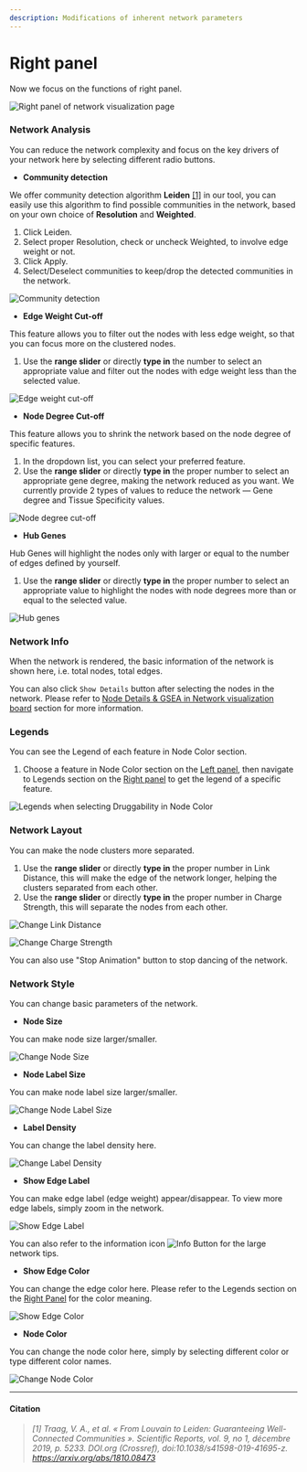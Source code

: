 ```yaml
---
description: Modifications of inherent network parameters
---
```


# Right panel

Now we focus on the functions of right panel.

![Right panel of network visualization page](../../../public/image/docs/right-panel.png)

### Network Analysis

You can reduce the network complexity and focus on the key drivers of your network here by selecting different radio buttons.

* **Community detection**

We offer community detection algorithm **Leiden** [\[1\]](right-panel.mdx#citation) in our tool, you can easily use this algorithm to find possible communities in the network, based on your own choice of **Resolution** and **Weighted**.

1. Click Leiden.
2. Select proper Resolution, check or uncheck Weighted, to involve edge weight or not.
3. Click Apply.
4. Select/Deselect communities to keep/drop the detected communities in the network.

![Community detection](../../../public/image/docs/community-detection.png)

* **Edge Weight Cut-off**

This feature allows you to filter out the nodes with less edge weight, so that you can focus more on the clustered nodes.

1. Use the **range slider** or directly **type in** the number to select an appropriate value and filter out the nodes with edge weight less than the selected value.

![Edge weight cut-off](../../../public/image/docs/edge-weight-cut-off.png)

* **Node Degree Cut-off**

This feature allows you to shrink the network based on the node degree of specific features.

1. In the dropdown list, you can select your preferred feature.
2. Use the **range slider** or directly **type in** the proper number to select an appropriate gene degree, making the network reduced as you want. We currently provide 2 types of values to reduce the network — Gene degree and Tissue Specificity values.

![Node degree cut-off](../../../public/image/docs/node-degree-cut-off.png)

* **Hub Genes**

Hub Genes will highlight the nodes only with larger or equal to the number of edges defined by yourself.&#x20;

1. Use the **range slider** or directly **type in** the proper number to select an appropriate value to highlight the nodes with node degrees more than or equal to the selected value.

![Hub genes](../../../public/image/docs/hub-genes.png)

### Network Info

When the network is rendered, the basic information of the network is shown here, i.e. total nodes, total edges.

You can also click `Show Details` button after selecting the nodes in the network. Please refer to [Node Details & GSEA in Network visualization board](network-visualization-board.mdx#node-details--gsea) section for more information.

### Legends

You can see the Legend of each feature in Node Color section.

1. Choose a feature in Node Color section on the [Left panel](left-panel.mdx), then navigate to Legends section on the [Right panel](right-panel.mdx) to get the legend of a specific feature.

![Legends when selecting Druggability in Node Color](../../../public/image/docs/legends-in-druggability.png)

### Network Layout

You can make the node clusters more separated.

1. Use the **range slider** or directly **type in** the proper number in Link Distance, this will make the edge of the network longer, helping the clusters separated from each other.
2. Use the **range slider** or directly **type in** the proper number in Charge Strength, this will separate the nodes from each other.

![Change Link Distance](../../../public/image/docs/change-link-distance.png)

![Change Charge Strength](../../../public/image/docs/change-charge-strength.png)

You can also use "Stop Animation" button to stop dancing of the network.

### Network Style

You can change basic parameters of the network.

* **Node Size**

You can make node size larger/smaller.

![Change Node Size](../../../public/image/docs/change-node-size.png)

* **Node Label Size**

You can make node label size larger/smaller.

![Change Node Label Size](../../../public/image/docs/change-node-label-size.png)

* **Label Density**

You can change the label density here.

![Change Label Density](../../../public/image/docs/change-label-density.png)

* **Show Edge Label**

You can make edge label (edge weight) appear/disappear. To view more edge labels, simply zoom in the network.

![Show Edge Label](../../../public/image/docs/show-edge-label.png)

You can also refer to the information icon <Image width={30} height={30} src="/image/docs/info-tooltip.png" alt="Info Button" className="inline aspect-square"/> for the large network tips.

* **Show Edge Color**

You can change the edge color here. Please refer to the Legends section on the [Right Panel](right-panel.md) for the color meaning.

![Show Edge Color](../../../public/image/docs/show-edge-color.png)

* **Node Color**

You can change the node color here, simply by selecting different color or type different color names.

![Change Node Color](../../../public/image/docs/change-node-color.png)

***

#### Citation

> _\[1] Traag, V. A., et al. « From Louvain to Leiden: Guaranteeing Well-Connected Communities ». Scientific Reports, vol. 9, no 1, décembre 2019, p. 5233. DOI.org (Crossref), doi:10.1038/s41598-019-41695-z. https://arxiv.org/abs/1810.08473_
